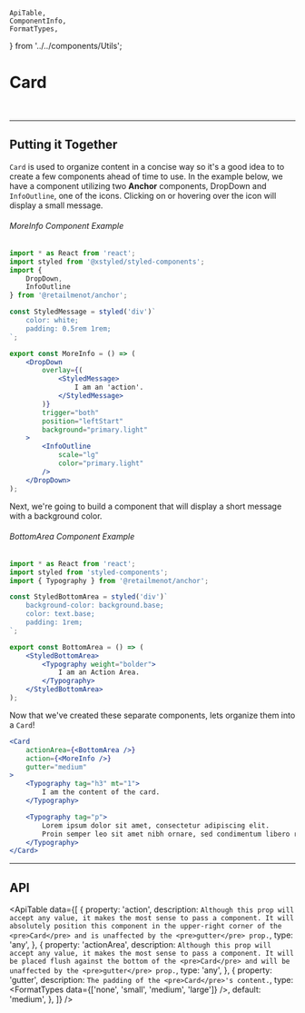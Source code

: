     ApiTable,
    ComponentInfo,
    FormatTypes,
} from '../../components/Utils';

# Card

<ComponentInfo title="Card" />

<br />

<CardExample />

---

## Putting it Together

`Card` is used to organize content in a concise way so it's a good idea to to create a few
components ahead of time to use. In the example below, we have a component utilizing two **Anchor**
components, <Link to="/components/dropdown">DropDown</Link> and `InfoOutline`, one of
the <Link to="/components/icon/">icons</Link>. Clicking on or hovering over the icon will display a
small message.

###### MoreInfo Component Example
```jsx hideTitle
import * as React from 'react';
import styled from '@xstyled/styled-components';
import {
    DropDown,
    InfoOutline
} from '@retailmenot/anchor';

const StyledMessage = styled('div')`
    color: white;
    padding: 0.5rem 1rem;
`;

export const MoreInfo = () => (
    <DropDown
        overlay={(
            <StyledMessage>
                I am an 'action'.
            </StyledMessage>
        )}
        trigger="both"
        position="leftStart"
        background="primary.light"
    >
        <InfoOutline
            scale="lg"
            color="primary.light"
        />
    </DropDown>
);

```

Next, we're going to build a component that will display a short message with a background color.

###### BottomArea Component Example
```jsx hideTitle
import * as React from 'react';
import styled from 'styled-components';
import { Typography } from '@retailmenot/anchor';

const StyledBottomArea = styled('div')`
    background-color: background.base;
    color: text.base;
    padding: 1rem;
`;

export const BottomArea = () => (
    <StyledBottomArea>
        <Typography weight="bolder">
            I am an Action Area.
        </Typography>
    </StyledBottomArea>
);
```

Now that we've created these separate components, lets organize them into a `Card`!

```jsx live
<Card
    actionArea={<BottomArea />}
    action={<MoreInfo />}
    gutter="medium"
>
    <Typography tag="h3" mt="1">
        I am the content of the card.
    </Typography>

    <Typography tag="p">
        Lorem ipsum dolor sit amet, consectetur adipiscing elit.
        Proin semper leo sit amet nibh ornare, sed condimentum libero rutrum.
    </Typography>
</Card>
```

---

## API

<ApiTable data={[
    {
        property: 'action',
        description: `Although this prop will accept any value, it makes the most sense to pass a
            component. It will absolutely position this component in the upper-right corner of
            the <pre>Card</pre> and is unaffected by the <pre>gutter</pre> prop.`,
        type: 'any',
    },
    {
        property: 'actionArea',
        description: `Although this prop will accept any value, it makes the most sense to pass a
            component. It will be placed flush against the bottom of the <pre>Card</pre> and will
            be unaffected by the <pre>gutter</pre> prop.`,
        type: 'any',
    },
    {
        property: 'gutter',
        description: `The padding of the <pre>Card</pre>'s content.`,
        type: <FormatTypes data={['none', 'small', 'medium', 'large']} />,
        default: 'medium',
    },
]} />


